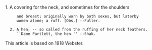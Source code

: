 {{Copy to Wiktionary}}

1. A covering for the neck, and sometimes for the shoulders
      and breast; originally worn by both sexes, but laterby
      women alone; a ruff. [Obs.] --Fuller.

   2. A hen; -- so called from the ruffing of her neck feathers.
      ``Dame Partlett, the hen.'' --Shak.

This article is based on 1918 Webster.